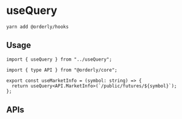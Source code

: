 
<Meta title="hook/useQuery" />

# useQuery

```shell
yarn add @orderly/hooks
```

## Usage

```tsx
import { useQuery } from "../useQuery";

import { type API } from "@orderly/core";

export const useMarketInfo = (symbol: string) => {
  return useQuery<API.MarketInfo>(`/public/futures/${symbol}`);
};
```

## APIs
